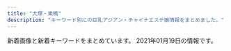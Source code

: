```yaml
---
title: "大塚・巣鴨"
description: "キーワード別にの巨乳アジアン・チャイナエステ嬢情報をまとめました。"
---
```


新着画像と新着キーワードをまとめています。
2021年01月19日の情報です。

<DmmAffiliateIns />
<KeywordTable
  shops={
    [
    {
        "name": "\u604b",
        "station": "JR\u5de3\u9d28\u99c5",
        "keywords": {
            "D": 15,
            "\u30bb\u30af\u30b7\u30fc": 2,
            "C": 3,
            "E": 6
        },
        "img_links": [
            "https://koi-relax.tokyo/wp-content/themes/este/img/top-img051.png",
            "https://koi-relax.tokyo/wp-content/uploads/2019/12/aewrstdyfu.jpg",
            "https://koi-relax.tokyo/wp-content/themes/este/img/top-img01.png",
            "https://koi-relax.tokyo/wp-content/themes/este/img/top-img04.png",
            "https://koi-relax.tokyo/wp-content/uploads/2020/07/34567281.jpg",
            "https://koi-relax.tokyo/wp-content/uploads/2020/01/9tfuygihojsa.jpg",
            "https://koi-relax.tokyo/wp-content/themes/este/img/2.jpg",
            "https://koi-relax.tokyo/wp-content/themes/este/img/3.jpg",
            "https://koi-relax.tokyo/wp-content/uploads/2020/01/9saviyaa.jpg",
            "https://koi-relax.tokyo/wp-content/uploads/2018/12/876543567890a.jpg",
            "https://koi-relax.tokyo/wp-content/uploads/2020/01/9ertsdyfugi.jpg",
            "https://koi-relax.tokyo/wp-content/themes/este/img/tel01.png",
            "https://koi-relax.tokyo/wp-content/themes/este/img/top-img02.png",
            "https://koi-relax.tokyo/wp-content/uploads/2019/12/wearsdtiuyt.jpg",
            "https://koi-relax.tokyo/wp-content/themes/este/img/top-img03d.png",
            "https://koi-relax.tokyo/wp-content/themes/este/img/tel.png",
            "https://koi-relax.tokyo/wp-content/themes/este/img/4.jpg",
            "https://koi-relax.tokyo/wp-content/uploads/2020/01/9rtfytughisa.jpg",
            "https://koi-relax.tokyo/wp-content/uploads/2019/12/wearstdyfu.jpg",
            "https://koi-relax.tokyo/wp-content/themes/este/img/1.jpg",
            "https://koi-relax.tokyo/wp-content/uploads/2019/12/warestdyfu.jpg"
        ],
        "url": "https://koi-relax.tokyo/"
    },
    {
        "station": "JR\u5927\u585a\u99c5\u5357\u53e3",
        "name": "\u51db\u82b1 \u308a\u3093\u304b",
        "url": "http://rin-este.info/",
        "img_links": [
            "http://rin-este.info/wp-content/uploads/2017/12/0000000000.jpg",
            "http://rin-este.info/wp-content/uploads/2017/12/sajioaioaa1.jpg",
            "http://rin-este.info/wp-content/themes/este/img/4.jpg",
            "http://rin-este.info/wp-content/themes/este/img/1.jpg",
            "http://rin-este.info/wp-content/uploads/2018/01/1saijojsaiosa.jpg",
            "http://rin-este.info/wp-content/themes/este/img/call.png",
            "http://rin-este.info/wp-content/themes/este/img/tel.png",
            "http://rin-este.info/wp-content/uploads/2017/12/shaujsialskas.jpg",
            "http://rin-este.info/wp-content/uploads/2017/12/00002101021.jpg",
            "http://rin-este.info/wp-content/uploads/2018/01/3sjaioaoisaas.jpg",
            "http://rin-este.info/wp-content/themes/este/img/2.jpg",
            "http://rin-este.info/wp-content/uploads/2018/01/jsioaioasoai.jpg",
            "http://rin-este.info/wp-content/themes/este/img/top-img01.png",
            "http://rin-este.info/wp-content/uploads/2017/12/0006.jpg",
            "http://rin-este.info/wp-content/themes/este/img/3.jpg"
        ],
        "keywords": {
            "E": 3,
            "F": 4,
            "C": 4,
            "D": 16
        }
    },
    {
        "name": "\u99a8-\u304b\u304a\u308a-",
        "url": "http://rinpa-awa.info/",
        "img_links": [
            "http://rinpa-awa.info/wp/wp-content/uploads/2020/08/7865432f.jpg",
            "http://rinpa-awa.info/wp/wp-content/uploads/2019/12/rdtfyugh.jpg",
            "http://rinpa-awa.info/wp/wp-content/themes/Butterfly2_ver_1_3/event/top-img02.png",
            "http://rinpa-awa.info/wp/wp-content/uploads/2019/12/arstdyfu.jpg",
            "http://rinpa-awa.info/wp/wp-content/uploads/2017/04/c.png",
            "http://rinpa-awa.info/wp/wp-content/uploads/2019/12/rstdyfugiho.jpg",
            "http://rinpa-awa.info/wp/wp-content/uploads/2017/05/d.png",
            "http://rinpa-awa.info/wp/wp-content/uploads/2019/12/srdtyfugih.jpg",
            "http://rinpa-awa.info/wp/wp-content/uploads/2019/10/erastrdyfugihojp.jpg",
            "http://rinpa-awa.info/wp/wp-content/uploads/2020/08/8765421.jpg",
            "http://rinpa-awa.info/wp/wp-content/uploads/2019/12/srtdyfu.jpg",
            "http://rinpa-awa.info/wp/wp-content/themes/Butterfly2_ver_1_3/images/room/1.jpg",
            "http://rinpa-awa.info/wp/wp-content/uploads/2019/09/sdrftuygiho.jpg",
            "http://rinpa-awa.info/wp/wp-content/uploads/2019/12/aewrestdyfu.jpg",
            "http://rinpa-awa.info/wp/wp-content/uploads/2019/11/satfuygihkl.jpg",
            "http://rinpa-awa.info/wp/wp-content/uploads/2019/08/sdrtaytfuygihoi.jpg",
            "http://rinpa-awa.info/wp/wp-content/uploads/2019/12/esrtdyfugih.jpg",
            "http://rinpa-awa.info/wp/wp-content/uploads/2019/10/estrdyfugiho.jpg",
            "http://rinpa-awa.info/wp/wp-content/uploads/2020/08/31222kasaoa.jpg",
            "http://rinpa-awa.info/wp/wp-content/themes/Butterfly2_ver_1_3/event/top-img01.png",
            "http://rinpa-awa.info/wp/wp-content/uploads/2017/04/b.png",
            "http://rinpa-awa.info/wp/wp-content/uploads/2017/04/a.png",
            "http://rinpa-awa.info/wp/wp-content/themes/Butterfly2_ver_1_3/images/call.png",
            "http://rinpa-awa.info/wp/wp-content/uploads/2019/10/1setrdyfugiho.jpg",
            "http://rinpa-awa.info/wp/wp-content/themes/Butterfly2_ver_1_3/event/top-img10.jpg",
            "http://rinpa-awa.info/wp/wp-content/uploads/2019/09/setrdytfuygiuo.jpg",
            "http://rinpa-awa.info/wp/wp-content/uploads/2020/08/67543567a.jpg",
            "http://rinpa-awa.info/wp/wp-content/uploads/2019/12/trdyfugi.jpg",
            "http://rinpa-awa.info/wp/wp-content/uploads/2019/09/estdryfugi.jpg",
            "http://rinpa-awa.info/wp/wp-content/themes/Butterfly2_ver_1_3/images/room/3.jpg",
            "http://rinpa-awa.info/wp/wp-content/themes/Butterfly2_ver_1_3/images/room/4.jpg",
            "http://rinpa-awa.info/wp/wp-content/uploads/2019/10/estrdyfugihoi.jpg",
            "http://rinpa-awa.info/wp/wp-content/uploads/2019/12/waerstdyfu.jpg",
            "http://rinpa-awa.info/wp/wp-content/uploads/2020/06/fcgvhbjsa.jpg",
            "http://rinpa-awa.info/wp/wp-content/uploads/2019/12/erstdyfu.jpg",
            "http://rinpa-awa.info/wp/wp-content/themes/Butterfly2_ver_1_3/images/tel.png",
            "http://rinpa-awa.info/wp/wp-content/uploads/2019/10/erstdfyguhijok.jpg",
            "http://rinpa-awa.info/wp/wp-content/themes/Butterfly2_ver_1_3/images/room/2.jpg"
        ],
        "station": "JR\u5927\u585a\u99c5\u5317\u53e3",
        "keywords": {
            "D": 46
        }
    },
    {
        "img_links": [
            "http://iyashinomori.oks.bz/images/s_staff.png",
            "http://iyashinomori.oks.bz/images/top.jpg",
            "http://iyashinomori.oks.bz/photos/sites/72/2020/10/2020101903314523.jpg",
            "http://iyashinomori.oks.bz/images/s_news.jpg",
            "http://iyashinomori.oks.bz/images/bj2.jpg",
            "http://iyashinomori.oks.bz/photos/sites/72/2020/10/2020101903314625.jpg",
            "http://iyashinomori.oks.bz/images/room3.jpg",
            "http://iyashinomori.oks.bz/images/room4.jpg",
            "http://iyashinomori.oks.bz/photos/sites/72/2020/10/2020101903203761.jpg",
            "http://iyashinomori.oks.bz/photos/sites/72/2020/10/2020101903342723.jpg",
            "http://iyashinomori.oks.bz/images/bj3.jpg",
            "http://iyashinomori.oks.bz/images/mobile.jpg",
            "http://iyashinomori.oks.bz/photos/sites/72/2020/10/2020101903314748.jpg",
            "http://iyashinomori.oks.bz/images/room1.jpg",
            "http://iyashinomori.oks.bz/images/room2.jpg"
        ],
        "url": "http://iyashinomori.oks.bz/",
        "name": "\u7652\u3057\u306e\u68ee",
        "keywords": {},
        "station": "JR\u99d2\u8fbc\u99c5\u5357\u53e3"
    },
    {
        "keywords": {
            "88": 2,
            "90": 1,
            "D": 3,
            "C": 2,
            "83": 1,
            "87": 1,
            "E": 1,
            "81": 1
        },
        "name": "\u306d\u3053\u3061\u3083\u3093",
        "img_links": [
            "http://www.nekochan.masg.info/files/002.jpg",
            "http://www.nekochan.masg.info/files/004.jpg",
            "http://www.nekochan.masg.info/files/001-02.jpg",
            "http://www.nekochan.masg.info/files/006.jpg",
            "http://www.nekochan.masg.info/images/mobile.jpg",
            "http://www.nekochan.masg.info/files/002-02.jpg",
            "http://www.nekochan.masg.info/files/006-02.jpg",
            "http://www.nekochan.masg.info/files/004-02.jpg",
            "http://www.nekochan.masg.info/files/003.jpg",
            "http://www.nekochan.masg.info/files/005-02.jpg",
            "http://www.nekochan.masg.info/images/news.jpg",
            "http://www.nekochan.masg.info/files/003-02.jpg",
            "http://www.nekochan.masg.info/images/staff_t.jpg",
            "http://www.nekochan.masg.info/images/tel.jpg",
            "http://www.nekochan.masg.info/images/interior_t.jpg",
            "http://www.nekochan.masg.info/images/head.jpg",
            "http://www.nekochan.masg.info/images/sys.jpg",
            "http://www.nekochan.masg.info/images/int1.jpg",
            "http://www.nekochan.masg.info/files/005.jpg",
            "http://www.nekochan.masg.info/images/int2.jpg",
            "http://www.nekochan.masg.info/files/001.jpg"
        ],
        "url": "http://www.nekochan.masg.info/",
        "station": "JR\u99d2\u8fbc\u99c5\u6771\u53e3"
    },
    {
        "img_links": [
            "https://townnet.ne.jp/myondon/top/staff/img/hal.jpg",
            "https://townnet.ne.jp/myondon/top/view/img/s_02.jpg",
            "https://townnet.ne.jp/myondon/top/staff/img/mari.jpg",
            "https://townnet.ne.jp/myondon/top/img/net1.jpg",
            "https://townnet.ne.jp/myondon/top/view/img/s_11.jpg",
            "https://townnet.ne.jp/myondon/top/view/img/s_05.jpg",
            "https://townnet.ne.jp/myondon/top/staff/img/bb.jpg",
            "https://townnet.ne.jp/myondon/img/img_02.jpg",
            "https://townnet.ne.jp/myondon/top/img/information.jpg",
            "https://townnet.ne.jp/myondon/top/view/img/v_03.jpg",
            "https://townnet.ne.jp/myondon/top/staff/img/g_6576.jpg",
            "https://townnet.ne.jp/myondon/top/view/img/s_03.jpg",
            "https://townnet.ne.jp/myondon/top/view/img/s_10.jpg",
            "https://townnet.ne.jp/myondon/top/view/img/v_01.jpg",
            "https://townnet.ne.jp/myondon/top/view/img/s_12.jpg",
            "https://townnet.ne.jp/myondon/top/view/img/v_08.jpg",
            "https://townnet.ne.jp/myondon/top/view/img/s_08.jpg",
            "https://townnet.ne.jp/myondon/top/staff/img/kaori.jpg",
            "https://townnet.ne.jp/myondon/top/view/img/v_07.jpg",
            "https://townnet.ne.jp/myondon/top/view/img/v_02.jpg",
            "https://townnet.ne.jp/myondon/top/view/img/s_07.jpg",
            "https://townnet.ne.jp/myondon/top/system/img/price.jpg",
            "https://townnet.ne.jp/myondon/top/view/img/s_09.jpg",
            "https://townnet.ne.jp/myondon/top/staff/img/kaori_1.jpg",
            "https://townnet.ne.jp/myondon/top/staff/img/aya.jpg",
            "https://townnet.ne.jp/myondon/top/view/img/v_05.jpg",
            "https://townnet.ne.jp/myondon/top/system/img/net.jpg",
            "https://townnet.ne.jp/myondon/top/view/img/s_01.jpg",
            "https://townnet.ne.jp/myondon/top/view/img/v_04.jpg",
            "https://townnet.ne.jp/myondon/top/view/img/s_04.jpg",
            "https://townnet.ne.jp/myondon/top/staff/img/jun2.jpg",
            "https://townnet.ne.jp/myondon/top/access/img/kanban.jpg",
            "https://townnet.ne.jp/myondon/top/view/img/v_06.jpg",
            "https://townnet.ne.jp/myondon/top/view/img/s_06.jpg"
        ],
        "keywords": {},
        "url": "https://townnet.ne.jp/myondon/",
        "name": "\u660e\u6d1e",
        "station": "JR\u5927\u585a\u99c5\u5317\u53e3"
    },
    {
        "keywords": {},
        "img_links": [
            "http://airelax.xyz/img/hitomi1.jpg",
            "http://airelax.xyz/images/4.jpg",
            "http://airelax.xyz/images/sys1.png",
            "http://airelax.xyz/images/info.jpg",
            "http://airelax.xyz/images/staff_t.png",
            "http://airelax.xyz/images/2.jpg",
            "http://airelax.xyz/images/7.jpg",
            "http://airelax.xyz/img/mai1.jpg",
            "http://airelax.xyz/img/rina1.jpg",
            "http://airelax.xyz/images/6.jpg",
            "http://airelax.xyz/img/yuri1.jpg",
            "http://airelax.xyz/images/5.jpg",
            "http://airelax.xyz/images/interior_t.png",
            "http://airelax.xyz/images/3.jpg",
            "http://airelax.xyz/images/line.png",
            "http://airelax.xyz/images/1.jpg",
            "http://airelax.xyz/img/ayaka1.jpg",
            "http://airelax.xyz/images/int1.png",
            "http://airelax.xyz/images/head.jpg",
            "http://airelax.xyz/img/miho1.jpg",
            "http://airelax.xyz/images/int2.png",
            "http://airelax.xyz/images/newface.jpg",
            "http://airelax.xyz/img/yoko1.jpg"
        ],
        "url": "http://airelax.xyz/",
        "station": "\u5411\u539f\u99c5",
        "name": "\u611b"
    },
    {
        "keywords": {
            "85": 3,
            "C": 14,
            "E": 3,
            "86": 4,
            "88": 3,
            "87": 3,
            "D": 4
        },
        "img_links": [
            "http://relax-orange.work/img/sta3.jpg",
            "http://relax-orange.work/img/kanban.jpg",
            "http://relax-orange.work/img/st2.jpg",
            "http://relax-orange.work/img/m4.png",
            "http://relax-orange.work/img/mobile-botton-0.png",
            "http://relax-orange.work/img/s3.jpg",
            "http://relax-orange.work/i/img/r3.jpg",
            "http://relax-orange.work/img/nos.jpg",
            "http://relax-orange.work/img/m20.png",
            "http://relax-orange.work/i/img/r4.jpg",
            "http://relax-orange.work/img/st3.jpg",
            "http://relax-orange.work/i/img/s2.jpg",
            "http://relax-orange.work/img/st1.jpg",
            "http://relax-orange.work/img/m30.png",
            "http://relax-orange.work/i/img/r2.jpg",
            "http://relax-orange.work/i/img/s5.jpg",
            "http://relax-orange.work/i/img/s3.jpg",
            "http://relax-orange.work/img/sta5.jpg",
            "http://relax-orange.work/img/sta2.jpg",
            "http://relax-orange.work/img/s1.jpg",
            "http://relax-orange.work/i/img/sta5.jpg",
            "http://relax-orange.work/i/img/kanban.jpg",
            "http://relax-orange.work/img/m3.png",
            "http://relax-orange.work/img/m50.png",
            "http://relax-orange.work/img/m1.png",
            "http://relax-orange.work/img/m5.png",
            "http://relax-orange.work/img/m60.png",
            "http://relax-orange.work/img/m6.png",
            "http://relax-orange.work/img/s5.jpg",
            "http://relax-orange.work/i/img/s1.jpg",
            "http://relax-orange.work/img/m2.png",
            "http://relax-orange.work/img/st5.jpg",
            "http://relax-orange.work/img/sta1.jpg",
            "http://relax-orange.work/i/img/acc.jpg",
            "http://relax-orange.work/img/m40.png",
            "http://relax-orange.work/i/img/r1.jpg",
            "http://relax-orange.work/img/s2.jpg"
        ],
        "station": "JR\u5de3\u9d28\u99c5\u5317\u53e3",
        "name": "\u30aa\u30ec\u30f3\u30b8",
        "url": "http://relax-orange.work/"
    },
    {
        "url": "http://ko-relax.info/",
        "name": "\u3066\u3082\u307f\u3084",
        "station": "JR\u99d2\u8fbc\u99c5\u6771\u53e3",
        "keywords": {
            "C": 3,
            "E": 7,
            "D": 14
        },
        "img_links": [
            "http://ko-relax.info/wp-content/uploads/2017/12/jsioajioaos1.jpg",
            "http://ko-relax.info/wp-content/themes/este/img/top-img01.png",
            "http://ko-relax.info/wp-content/themes/este/img/1.jpg",
            "http://ko-relax.info/wp-content/themes/este/img/top-img02.png",
            "http://ko-relax.info/wp-content/uploads/2017/12/jsioajoiaas12.jpg",
            "http://ko-relax.info/wp-content/themes/este/img/top-img03.png",
            "http://ko-relax.info/wp-content/themes/este/img/tel.png",
            "http://ko-relax.info/wp-content/uploads/2020/06/55.jpg",
            "http://ko-relax.info/wp-content/uploads/2020/06/33.jpg",
            "http://ko-relax.info/wp-content/themes/este/img/call.png",
            "http://ko-relax.info/wp-content/uploads/2020/06/22.jpg",
            "http://ko-relax.info/wp-content/uploads/2020/06/11.jpg",
            "http://ko-relax.info/wp-content/uploads/2020/06/44.jpg"
        ]
    },
    {
        "url": "http://koukou.ests.co/",
        "img_links": [
            "http://koukou.a1.jps.cm/upload/sites/26/2020/08/2020082905031069-350x467.jpg",
            "http://koukou.ests.co/images/mobile.jpg",
            "http://koukou.ests.co/images/news.jpg",
            "http://koukou.a1.jps.cm/upload/sites/26/2020/08/2020082905031069-200x268.jpg",
            "http://koukou.ests.co/images/acc3.jpg",
            "http://koukou.ests.co/images/acc2.jpg",
            "http://koukou.a1.jps.cm/upload/sites/26/2020/08/2020080301274439-200x268.jpg",
            "http://koukou.ests.co/images/pick.jpg",
            "http://koukou.a1.jps.cm/upload/sites/26/2020/10/202010230133115-200x268.jpg",
            "http://koukou.ests.co/images/acc4.jpg",
            "http://koukou.ests.co/images/staff_line.jpg",
            "http://koukou.ests.co/images/acc1.jpg",
            "http://koukou.ests.co/images/top.jpg",
            "http://koukou.a1.jps.cm/upload/sites/26/2020/07/2020071510180978-200x268.jpg",
            "http://koukou.a1.jps.cm/upload/sites/26/2020/10/202010230133115-350x467.jpg",
            "http://koukou.ests.co/images/bjs3.jpg",
            "http://koukou.ests.co/images/link_line.jpg",
            "http://koukou.a1.jps.cm/upload/sites/26/2020/07/2020071510180978-350x467.jpg",
            "http://koukou.a1.jps.cm/upload/sites/26/2020/08/2020080301274439-350x467.jpg"
        ],
        "name": "\u3046\u3055\u304e",
        "keywords": {
            "86": 2,
            "85": 2,
            "D": 4
        },
        "station": "JR\u99d2\u8fbc\u99c5\u5317\u53e3"
    },
    {
        "station": "JR\u5de3\u9d28\u99c5\u6b63\u9762\u53e3",
        "name": "\u304a\u5e30\u308aBABY",
        "keywords": {},
        "url": "http://es-romance.work/",
        "img_links": [
            "http://es-romance.work/_src/50572186/slider1_20201209160139057.jpg",
            "http://es-romance.work/_src/50572195/wechatimg401_20201111115842621.jpg",
            "http://es-romance.work/_src/50927122/wechatimg1613.jpg",
            "http://es-romance.work/_src/50572204/wechatimg401_20201111115842621.jpg",
            "http://es-romance.work/_src/50572184/slider2_20201209160139115.jpg",
            "http://es-romance.work/_src/51012024/wechatimg29_20201216144753098.jpg",
            "http://es-romance.work/_src/50572193/wechatimg402.jpg",
            "http://es-romance.work/_src/50572130/wechatimg198_20190126093224863.jpg",
            "http://es-romance.work/_src/50572180/cam.jpg",
            "http://es-romance.work/_src/51012030/wechatimg29_20201216144753098.jpg",
            "http://es-romance.work/_src/50572198/wechatimg403_20201111115842580.jpg",
            "http://es-romance.work/_src/50801640/wechatimg1562.jpg",
            "http://es-romance.work/_src/51884528/wechatimg70_20210116175936719.jpg",
            "http://es-romance.work/_src/50572170/slider5_20201209160139125.jpg",
            "http://es-romance.work/_src/50801641/wechatimg1562.jpg",
            "http://es-romance.work/_src/51012032/wechatimg26_20201216144753104.jpg",
            "http://es-romance.work/_src/51884526/wechatimg70_20210116175936719.jpg",
            "http://es-romance.work/_src/50927114/wechatimg1613.jpg",
            "http://es-romance.work/_src/50801639/wechatimg1562.jpg",
            "http://es-romance.work/_src/50927126/wechatimg1478.jpg",
            "http://es-romance.work/_src/50572197/wechatimg401_20201111115842621.jpg",
            "http://es-romance.work/_src/51884564/wechatimg69_20210116175936641.jpg",
            "http://es-romance.work/_src/51884527/wechatimg70_20210116175936719.jpg",
            "http://es-romance.work/_src/51884529/wechatimg68_20210116175936714.jpg",
            "http://es-romance.work/_src/51012027/wechatimg28_20201216144753096.jpg",
            "http://es-romance.work/_src/50927123/wechatimg1619.jpg",
            "http://es-romance.work/_src/50572175/navinavi_01.png",
            "http://es-romance.work/_src/51012033/wechatimg26_20201216144753104.jpg",
            "http://es-romance.work/_src/50801638/wechatimg1561.jpg",
            "http://es-romance.work/_src/51012034/wechatimg26_20201216144753104.jpg",
            "http://es-romance.work/_src/51884524/wechatimg68_20210116175936714.jpg",
            "http://es-romance.work/_src/50927125/wechatimg1619.jpg",
            "http://es-romance.work/_src/50572200/wechatimg403_20201111115842580.jpg",
            "http://es-romance.work/_src/50572185/slider3_20201209160139119.jpg",
            "http://es-romance.work/_src/51012023/wechatimg26_20201216144753104.jpg",
            "http://es-romance.work/_src/51012029/wechatimg29_20201216144753098.jpg",
            "http://es-romance.work/_src/50927120/wechatimg1613.jpg",
            "http://es-romance.work/_src/50572128/_k3_4082.jpg",
            "http://es-romance.work/_src/50572179/cam.jpg",
            "http://es-romance.work/_src/50906836/wechatimg1563.jpg",
            "http://es-romance.work/_src/51884523/wechatimg70_20210116175936719.jpg",
            "http://es-romance.work/_src/51012166/wechatimg28_20201216144753096.jpg",
            "http://es-romance.work/_src/50572177/navinavi_02.png",
            "http://es-romance.work/_src/51012026/wechatimg28_20201216144753096.jpg",
            "http://es-romance.work/_src/51884532/wechatimg69_20210116175936641.jpg",
            "http://es-romance.work/_src/50927121/wechatimg1613.jpg",
            "http://es-romance.work/_src/50801637/wechatimg1561.jpg",
            "http://es-romance.work/_src/50572203/wechatimg401_20201111115842621.jpg",
            "http://es-romance.work/_src/51012031/wechatimg29_20201216144753098.jpg",
            "http://es-romance.work/_src/50801636/wechatimg1561.jpg",
            "http://es-romance.work/_src/50927124/wechatimg1619.jpg",
            "http://es-romance.work/_src/50572196/wechatimg401_20201111115842621.jpg",
            "http://es-romance.work/_src/51884533/wechatimg69_20210116175936641.jpg",
            "http://es-romance.work/_src/50572199/wechatimg403_20201111115842580.jpg",
            "http://es-romance.work/_src/50801631/wechatimg1562.jpg",
            "http://es-romance.work/_src/50906838/wechatimg1563.jpg",
            "http://es-romance.work/_src/51884530/wechatimg68_20210116175936714.jpg",
            "http://es-romance.work/_src/50927258/wechatimg1613.jpg",
            "http://es-romance.work/_src/50572192/wechatimg402.jpg",
            "http://es-romance.work/_src/50906837/wechatimg1563.jpg",
            "http://es-romance.work/_src/51884531/wechatimg68_20210116175936714.jpg",
            "http://es-romance.work/_src/50572194/wechatimg402.jpg",
            "http://es-romance.work/_src/51884534/wechatimg69_20210116175936641.jpg",
            "http://es-romance.work/_src/50801632/wechatimg1562.jpg",
            "http://es-romance.work/_src/51012028/wechatimg28_20201216144753096.jpg",
            "http://es-romance.work/_src/50927127/wechatimg1478.jpg",
            "http://es-romance.work/_src/50927128/wechatimg1478.jpg"
        ]
    },
    {
        "url": "https://sakura.aoaoeo.com/",
        "keywords": {
            "E": 10,
            "D": 8
        },
        "station": "JR\u5927\u585a\u99c5\u5317\u53e3",
        "name": "SAKURA \u30ea\u30e9\u30af\u30bc\u30fc\u30b7\u30e7\u30f3",
        "img_links": [
            "https://sakura.aoaoeo.com/wp-content/uploads/2019/06/4321saku.jpg",
            "https://sakura.aoaoeo.com/wp-content/themes/este/img/top-img03.png",
            "https://sakura.aoaoeo.com/wp-content/uploads/2019/06/7865421saku.jpg",
            "https://sakura.aoaoeo.com/wp-content/themes/este/img/top-img01d.png",
            "https://sakura.aoaoeo.com/wp-content/uploads/2019/06/87651saku.jpg",
            "https://sakura.aoaoeo.com/wp-content/themes/este/img/tel_header.png",
            "https://sakura.aoaoeo.com/wp-content/themes/este/img/top-img01c.png",
            "https://sakura.aoaoeo.com/wp-content/themes/este/img/top-img05.png",
            "https://sakura.aoaoeo.com/wp-content/themes/este/img/top-img01.png",
            "https://sakura.aoaoeo.com/wp-content/themes/este/img/1.jpg",
            "https://sakura.aoaoeo.com/wp-content/themes/este/img/call.png",
            "https://sakura.aoaoeo.com/wp-content/themes/este/img/tel_footer.png",
            "https://sakura.aoaoeo.com/wp-content/themes/este/img/4.jpg",
            "https://sakura.aoaoeo.com/wp-content/uploads/2019/06/4312saku.jpg",
            "https://sakura.aoaoeo.com/wp-content/themes/este/img/3.jpg",
            "https://sakura.aoaoeo.com/wp-content/uploads/2020/01/2111saku.jpg",
            "https://sakura.aoaoeo.com/wp-content/themes/este/img/top-img02.png",
            "https://sakura.aoaoeo.com/wp-content/themes/este/img/2.jpg"
        ]
    },
    {
        "station": "JR\u5de3\u9d28\u99c5\u6b63\u9762\u53e3",
        "name": "Relax Luck",
        "url": "http://www.relax-luck.work/",
        "img_links": [
            "http://www.relax-luck.work/sp/images/rec1.jpg",
            "http://www.relax-luck.work/images/sm.jpg",
            "http://www.relax-luck.work/sp/menu/top.jpg",
            "http://www.relax-luck.work/sp/images/ta.png",
            "http://www.relax-luck.work/sp/images/staff_t.jpg",
            "http://www.relax-luck.work/sp/images/ac1.jpg",
            "http://www.relax-luck.work/sp/images/head.jpg",
            "http://www.relax-luck.work/img/miho2.jpg",
            "http://www.relax-luck.work/sp/img/sizuka1.jpg",
            "http://www.relax-luck.work/images/tr.jpg",
            "http://www.relax-luck.work/sp/images/tel.png",
            "http://www.relax-luck.work/img/siori2.jpg",
            "http://www.relax-luck.work/sp/img/siori1.jpg",
            "http://www.relax-luck.work/img/sizuka2.jpg",
            "http://www.relax-luck.work/img/miho1.jpg",
            "http://www.relax-luck.work/images/4.jpg",
            "http://www.relax-luck.work/sp/staff/erika.jpg",
            "http://www.relax-luck.work/sp/img/erika1.jpg",
            "http://www.relax-luck.work/sp/img/erika2.jpg",
            "http://www.relax-luck.work/sp/images/int2.png",
            "http://www.relax-luck.work/sp/img/siori2.jpg",
            "http://www.relax-luck.work/images/2.jpg",
            "http://www.relax-luck.work/sp/img/sizuka2.jpg",
            "http://www.relax-luck.work/images/rec1.jpg",
            "http://www.relax-luck.work/sp/images/interior_t.jpg",
            "http://www.relax-luck.work/images/ta.jpg",
            "http://www.relax-luck.work/images/int2.png",
            "http://www.relax-luck.work/images/head.jpg",
            "http://www.relax-luck.work/sp/img/miho1.jpg",
            "http://www.relax-luck.work/sp/images/footer.jpg",
            "http://www.relax-luck.work/images/1.jpg",
            "http://www.relax-luck.work/sp/images/sys.png",
            "http://www.relax-luck.work/images/3.jpg",
            "http://www.relax-luck.work/sp/staff/sizuka.jpg",
            "http://www.relax-luck.work/images/sys.png",
            "http://www.relax-luck.work/sp/images/news.jpg",
            "http://www.relax-luck.work/img/erika2.jpg",
            "http://www.relax-luck.work/images/int1.png",
            "http://www.relax-luck.work/sp/images/int1.png",
            "http://www.relax-luck.work/sp/images/rec2.jpg",
            "http://www.relax-luck.work/images/staff_t.jpg",
            "http://www.relax-luck.work/img/erika1.jpg",
            "http://www.relax-luck.work/sp/images/ac1.png",
            "http://www.relax-luck.work/sp/staff/miho.jpg",
            "http://www.relax-luck.work/img/siori1.jpg",
            "http://www.relax-luck.work/sp/staff/siori.jpg",
            "http://www.relax-luck.work/images/news_t.jpg",
            "http://www.relax-luck.work/images/ac1.jpg",
            "http://www.relax-luck.work/sp/menu/staff.jpg",
            "http://www.relax-luck.work/sp/img/miho2.jpg",
            "http://www.relax-luck.work/images/interior_t.jpg",
            "http://www.relax-luck.work/img/sizuka1.jpg",
            "http://www.relax-luck.work/images/rec2.jpg"
        ],
        "keywords": {}
    },
    {
        "keywords": {
            "89": 2,
            "D": 8,
            "88": 6
        },
        "img_links": [
            "http://www.ko-story.com/css/nav/nav-006.jpg",
            "http://www.ko-story.com/css/staff/staff-014-b.jpg",
            "http://www.ko-story.com/css/staff/staff-0013-a.jpg",
            "http://www.ko-story.com/css/top01-left01.png",
            "http://www.ko-story.com/css/main-staff03.jpg",
            "http://www.ko-story.com/css/staff/staff-010-a.jpg",
            "http://www.ko-story.com/css/nav/nav-002.jpg",
            "http://www.ko-story.com/css/nav/nav-007.jpg",
            "http://www.ko-story.com/css/osusume-0014a.jpg",
            "http://www.ko-story.com/css/osusume-011.jpg",
            "http://www.ko-story.com/css/top01-left03.jpg",
            "http://www.ko-story.com/css/staff/staff-010-b.jpg",
            "http://www.ko-story.com/css/main-girl02.png",
            "http://www.ko-story.com/css/osusume-013.jpg",
            "http://www.ko-story.com/css/main-staff01.jpg",
            "http://www.ko-story.com/css/nav/nav-005.jpg",
            "http://www.ko-story.com/css/staff/staff-0013-b.jpg",
            "http://www.ko-story.com/css/head-change.jpg",
            "http://www.ko-story.com/css/nav/nav-001.jpg",
            "http://www.ko-story.com/css/top01-left02.jpg",
            "http://www.ko-story.com/css/nav/nav-003.jpg",
            "http://www.ko-story.com/css/staff/staff-012-a.jpg",
            "http://www.ko-story.com/css/staff/staff-014-a.jpg",
            "http://www.ko-story.com/css/nav/nav-004.jpg",
            "http://www.ko-story.com/css/tel01.png",
            "http://www.ko-story.com/css/staff/staff-012-b.jpg"
        ],
        "name": "\u30b9\u30c8\u30fc\u30ea\u30fc",
        "url": "http://www.ko-story.com/",
        "station": "JR\u99d2\u8fbc\u99c5\u5357\u53e3"
    },
    {
        "keywords": {
            "86": 24,
            "E": 6,
            "85": 18,
            "C": 30,
            "83": 6,
            "87": 6,
            "D": 42
        },
        "url": "http://mermaid.tyo.ac/",
        "name": "RelaCute no.1\u30fb\u30ea\u30e9\u30ad\u30e5\u30fc\u30c8 no.1",
        "img_links": [
            "http://mermaid.tyo.ac/photos/sites/9/2020/07/2020070504014544.jpg",
            "http://mermaid.tyo.ac/photos/sites/9/2020/07/2020070504014629.jpg",
            "http://mermaid.tyo.ac/images/themes/blue/no2.png",
            "http://mermaid.tyo.ac/photos/sites/9/2020/07/202007050401424.jpg",
            "http://mermaid.tyo.ac/images/themes/blue/s_news.png",
            "http://mermaid.tyo.ac/photos/sites/9/2021/01/2021010607374113.jpg",
            "http://mermaid.tyo.ac/photos/sites/9/2020/07/2020070504013051.jpg",
            "http://mermaid.tyo.ac/photos/sites/9/2021/01/2021010607193226.jpg",
            "http://mermaid.tyo.ac/photos/sites/9/2020/07/2020070504013427.jpg",
            "http://mermaid.tyo.ac/images/room1.jpg",
            "http://mermaid.tyo.ac/photos/sites/9/2020/07/2020070504012584.jpg",
            "http://mermaid.tyo.ac/images/themes/blue/mobile.jpg",
            "http://mermaid.tyo.ac/photos/sites/9/2020/07/2020070504013325.jpg",
            "http://mermaid.tyo.ac/images/themes/blue/s_zysx.png",
            "http://mermaid.tyo.ac/photos/sites/9/2020/07/2020070504013943.jpg",
            "http://mermaid.tyo.ac/photos/sites/9/2020/07/2020070504013113.jpg",
            "http://mermaid.tyo.ac/images/themes/blue/s_link.png",
            "http://mermaid.tyo.ac/images/themes/blue/s_newface.png",
            "http://mermaid.tyo.ac/photos/sites/9/2020/07/2020070504012720.jpg",
            "http://mermaid.tyo.ac/photos/sites/9/2020/07/2020070504013573.jpg",
            "http://mermaid.tyo.ac/photos/sites/9/2020/07/2020070504014471.jpg",
            "http://mermaid.tyo.ac/images/room4.jpg",
            "http://mermaid.tyo.ac/photos/sites/9/2020/07/2020070504014156.jpg",
            "http://mermaid.tyo.ac/photos/sites/9/2021/01/2021010607373428.jpg",
            "http://mermaid.tyo.ac/images/themes/blue/line.png",
            "http://mermaid.tyo.ac/photos/sites/9/2021/01/2021010607193228.jpg",
            "http://mermaid.tyo.ac/photos/sites/9/2021/01/202101060719336.jpg",
            "http://mermaid.tyo.ac/images/themes/blue/s_staff.png",
            "http://mermaid.tyo.ac/photos/sites/9/2020/07/202007050401371.jpg",
            "http://mermaid.tyo.ac/images/themes/blue/no1.png",
            "http://mermaid.tyo.ac/photos/sites/9/2020/07/2020070504012859.jpg",
            "http://mermaid.tyo.ac/photos/sites/9/2020/07/2020070504013841.jpg",
            "http://mermaid.tyo.ac/images/themes/blue/r3.jpg",
            "http://mermaid.tyo.ac/images/room2.jpg",
            "http://mermaid.tyo.ac/photos/sites/9/2021/01/2021010607193192.jpg",
            "http://mermaid.tyo.ac/images/themes/blue/s_ranking.png",
            "http://mermaid.tyo.ac/photos/sites/9/2021/01/2021010607193459.jpg",
            "http://mermaid.tyo.ac/photos/sites/9/2021/01/2021010607375590.jpg",
            "http://mermaid.tyo.ac/photos/sites/9/2021/01/2021010607374728.jpg",
            "http://mermaid.tyo.ac/images/themes/blue/s_pickup.png",
            "http://mermaid.tyo.ac/images/room3.jpg"
        ],
        "station": "\u897f\u5de3\u9d28\u99c5A3"
    }
]
}
/>
<DmmAffiliateScript />
